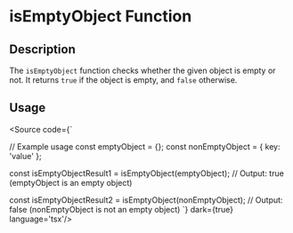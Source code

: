 
<Meta title='Utils/Object/isEmptyObject' />

# isEmptyObject Function

## Description

The `isEmptyObject` function checks whether the given object is empty or not. It returns `true` if the object is empty, and `false` otherwise.

## Usage

<Source code={`


// Example usage
const emptyObject = {};
const nonEmptyObject = { key: 'value' };

const isEmptyObjectResult1 = isEmptyObject(emptyObject);
// Output: true (emptyObject is an empty object)

const isEmptyObjectResult2 = isEmptyObject(nonEmptyObject);
// Output: false (nonEmptyObject is not an empty object)
`} dark={true} language='tsx'/>
